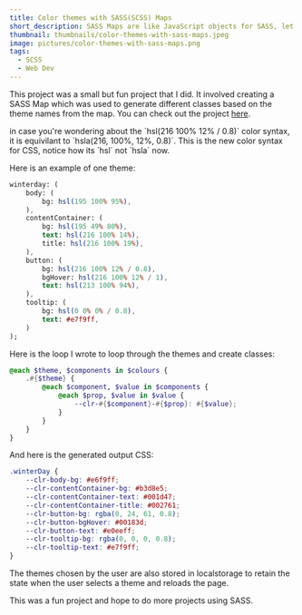 ```yaml
---
title: Color themes with SASS(SCSS) Maps
short_description: SASS Maps are like JavaScript objects for SASS, let's see how to craete color themes with them.
thumbnail: thumbnails/color-themes-with-sass-maps.jpeg
image: pictures/color-themes-with-sass-maps.png
tags:
  - SCSS
  - Web Dev
---
```




This project was a small but fun project that I did. It involved creating a SASS Map which was used to generate different classes based on the theme names from the map. You can check out the project [here](https://sass-custom-themes.netlify.app/).

<Example>
	in case you're wondering about the `hsl(216 100% 12% / 0.8)` color syntax, it
	is equivilant to `hsla(216, 100%, 12%, 0.8)`. This is the new color syntax for
	CSS, notice how its `hsl` not `hsla` now.
</Example>

Here is an example of one theme:

```sass
winterday: (
	body: (
		bg: hsl(195 100% 95%),
	),
	contentContainer: (
		bg: hsl(195 49% 80%),
		text: hsl(216 100% 14%),
		title: hsl(216 100% 19%),
	),
	button: (
		bg: hsl(216 100% 12% / 0.8),
		bgHover: hsl(216 100% 12% / 1),
		text: hsl(213 100% 94%),
	),
	tooltip: (
		bg: hsl(0 0% 0% / 0.8),
		text: #e7f9ff,
	)
);
```

Here is the loop I wrote to loop through the themes and create classes:

```scss
@each $theme, $components in $colours {
	.#{$theme} {
		@each $component, $value in $components {
			@each $prop, $value in $value {
				--clr-#{$component}-#{$prop}: #{$value};
			}
		}
	}
}
```

And here is the generated output CSS:

```css
.winterDay {
	--clr-body-bg: #e6f9ff;
	--clr-contentContainer-bg: #b3d8e5;
	--clr-contentContainer-text: #001d47;
	--clr-contentContainer-title: #002761;
	--clr-button-bg: rgba(0, 24, 61, 0.8);
	--clr-button-bgHover: #00183d;
	--clr-button-text: #e0eeff;
	--clr-tooltip-bg: rgba(0, 0, 0, 0.8);
	--clr-tooltip-text: #e7f9ff;
}
```

The themes chosen by the user are also stored in localstorage to retain the state when the user selects a theme and reloads the page.

This was a fun project and hope to do more projects using SASS.
